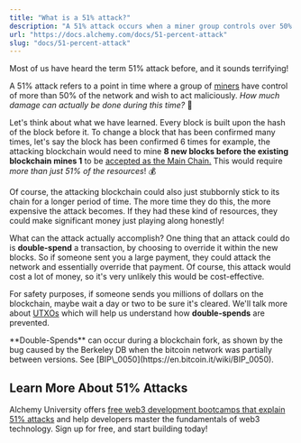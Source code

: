 ```yaml
---
title: "What is a 51% attack?"
description: "A 51% attack occurs when a miner group controls over 50% of a network, allowing them to double-spend transactions. It's costly and requires more than 51% resources."
url: "https://docs.alchemy.com/docs/51-percent-attack"
slug: "docs/51-percent-attack"
---
```


Most of us have heard the term 51% attack before, and it sounds terrifying!

A 51% attack refers to a point in time where a group of [miners](/docs/proof-of-work) have control of more than 50% of the network and wish to act maliciously. *How much damage can actually be done during this time?* 🤔

Let's think about what we have learned. Every block is built upon the hash of the block before it. To change a block that has been confirmed many times, let's say the block has been confirmed 6 times for example, the attacking blockchain would need to mine **8 new blocks before the existing blockchain mines 1** to be [accepted as the Main Chain.](/docs/what-are-blockchain-consensus-mechanism) This would require *more than just 51% of the resources*! 💰

<Info>
  Of course, the attacking blockchain could also just stubbornly stick to its chain for a longer period of time. The more time they do this, the more expensive the attack becomes. If they had these kind of resources, they could make significant money just playing along honestly!
</Info>

What can the attack actually accomplish? One thing that an attack could do is **double-spend** a transaction, by choosing to override it within the new blocks. So if someone sent you a large payment, they could attack the network and essentially override that payment. Of course, this attack would cost a lot of money, so it's very unlikely this would be cost-effective.

For safety purposes, if someone sends you millions of dollars on the blockchain, maybe wait a day or two to be sure it's cleared. We'll talk more about [UTXOs](/docs/utxo-vs-account-model) which will help us understand how **double-spends** are prevented.

<Info>
  **Double-Spends** can occur during a blockchain fork, as shown by the bug caused by the Berkeley DB when the bitcoin network was partially between versions. See [BIP\_0050](https://en.bitcoin.it/wiki/BIP_0050).
</Info>

## Learn More About 51% Attacks

Alchemy University offers [free web3 development bootcamps that explain 51% attacks](https://university.alchemy.com/ethereum) and help developers master the fundamentals of web3 technology. Sign up for free, and start building today!

